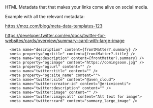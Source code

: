 HTML Metadata that that makes your links come alive on social media.

Example with all the relevant metadata:

https://moz.com/blog/meta-data-templates-123

https://developer.twitter.com/en/docs/twitter-for-websites/cards/overview/summary-card-with-large-image

```
  <meta name="description" content={frontMatter?.summary} />
  <meta property="og:title" content={frontMatter?.title} />
  <meta name="og:description" content={frontMatter?.summary} />
  <meta property="og:image" content="https://comingsoon.jpg" />
  <meta property="og:url" content="" />
  <meta name="twitter:title" content="" />
  <meta property="og:site_name" content="">
  <meta name="twitter:site" content="@aven_cloud">
  <meta name="twitter:creator:id" content="@ericvicenti">
  <meta name="twitter:description" content="" />
  <meta name="twitter:image" content="" />
  <meta name="twitter:image:alt" content="Alt text for image">
  <meta name="twitter:card" content="summary_large_image" />
```

<!--- © Eric Vicenti 2020. Licensed under Creative Commons CC BY-NC-SA 4.0 https://creativecommons.org/licenses/by-nc-sa/4.0/ -->
